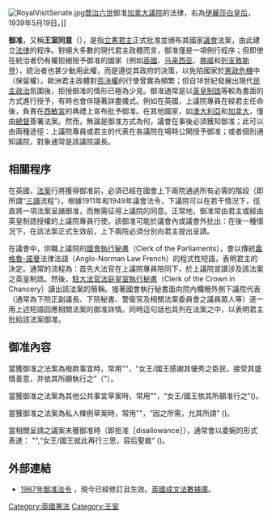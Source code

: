 {{noteTA
|G1=PoliticiansUK 
|G2=PP
|G3=Country
|T=zh-hans:御准; zh-tw:御准; zh-hk:御准;
|1=zh-hans:伊丽莎白; zh-tw:伊麗莎白; zh-hk:伊利沙伯;
|2=zh-hans:雅莉珊德拉; zh-tw:雅莉珊德拉; zh-hk:雅麗珊;
|3=zh-hans:御准; zh-hant:御准
|4=zh-hk:皇室;zh-tw:王室
}}

[[File:RoyalVisitSenate.jpg|thumb]][[喬治六世|喬治六世]]御准[[加拿大國會上議院|加拿大議院]]的法律，右為[[伊麗莎白·鮑斯-萊昂|伊麗莎白皇后]]，1939年5月19日。]]

'''御准'''，又稱'''王室同意'''（{{lang-en|Royal Assent}}），是指[[君主立憲制|立憲君主]]正式批准並頒布其國家[[議會|議會]]法案，由此建立[[法律|法律]]的程序。對絕大多數的現代君主政體而言，御准僅是一項例行程序；但即使在統治者仍有權拒絕授予御准的國家（例如[[英國|英國]]、[[马来西亚|马来西亚]]、[[挪威|挪威]]和[[列支敦斯登|列支敦斯登]]），統治者也甚少動用此權，而是遵從其政府的決策，以免陷國家於[[憲政危機|憲政危機]]中（保留權）。歐洲君主政體對[[否決權|否決權]]的行使曾實為頻繁；但自18世紀發展出現代[[民主政治|民主政治]]氛圍後，拒授御准的情形已極為少見。御准通常是以[[專利特許證|英皇制誥]]等較為書面的方式進行授予，有時也會伴隨著詳盡儀式。例如在英國，上議院專員在經君主任命後，負責在[[西敏宮|西敏宮]]的典禮上宣布批予御准。在其他國家，如[[澳大利亞|澳大利亞]]和[[加拿大|加拿大]]，僅由[[總督|總督]]簽署法案。然而，無論是御准方式為何，議會在事後必須獲知御准；此可以由兩種途徑：上議院專員或君主的代表在各議院在場時公開授予御准；或者個別通知議院，對象通常是該議院議長。

==相關程序==
在英國，[[法案|法案]]行將獲得御准前，必須已經在國會上下兩院通過所有必需的階段（即所謂“[[三讀|三讀]]流程”）。根據1911年和1949年議會法令，下議院可以在若干情況下，徑直將一項法案呈諸御准，而無需征得上議院的同意。正常地，御准常由君主或經由英皇制誥授權的上議院專員行使。該御准可能於議會內或議會外​​批出：在後一種情況下，在該法案正式生效前，上下兩院必須分別向君主提出呈請。

在議會中，供職上議院的[[國會執行秘書|國會執行秘書]]（Clerk of the Parliaments），會以傳統[[盎格魯-諾曼語|盎格魯-諾曼]]法律法語（Anglo-Norman Law French）的程式性短語，表明君主的決定。通常的流程為：首先大法官在上議院專員陪同下，於上議院宣讀涉及該法案之英皇制誥。然後，[[駐大法官法庭皇室執行秘書|駐大法官法庭皇室執行秘書]]（Clerk of the Crown in Chancery）讀出該法案的簡稱。接著國會執行秘書面向院內欄柵外側下議院代表（通常為下院正副議長、下院秘書、警衛官及相關法案委員會之議員眾人等）逐一用上述短語回應相關法案的御准詳情。同時這句話也具列在法案之中，以表明君主批給該法案御准。

==御准內容==
當獲御准之法案為撥款事宜時，常用"'''{{lang|xno|La Reyne /Le Roy remercie ses bons sujets, accepte leur benevolence, et ainsi le veult}}'''"，“女王/國王感謝其優秀之臣民，接受其盛情善意，并依其所願執行之”（{{lang-en|"The Queen / The King thanks her good subjects, accepts their bounty, and wills it so.}}"）。

當獲御准之法案為其他公共事宜草案時，常用"'''{{lang|xno|La Reyne /Le Roy le veult}}'''"，“女王/國王依其所願准行之”({{lang-en|"The Queen / The King wills it."}})。

當獲御准之法案為私人條例草案時，常用"'''{{lang|xno|Soit fait comme il est désiré}}'''"，“因之所需，允其所請” ({{lang-en|"let it be as it is desired."}})。

當相關呈請之議案未獲御准時（即拒准［disallowance］），通常會以委婉的形式表達： "'''{{lang|xno|La Reyne /Le Roy s'avisera}}'''",“女王/國王就此再行三思，容后聖裁” ({{lang-en|"the Queen /the King will consider it."}})。

== 外部連結 ==
* [http://www.legislation.gov.uk/ukpga/1967/23/contents 1967年御准法令] {{Wayback|url=http://www.legislation.gov.uk/ukpga/1967/23/contents |date=20220412163815 }}，現今已經修訂且生效。[[英國成文法數據庫|英國成文法數據庫]]。

[[Category:英國憲法|Category:英國憲法]]
[[Category:王室|Category:王室]]